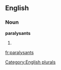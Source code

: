 ==English==

===Noun===
'''paralysants'''

# {{plural of|[[paralysant]]}}

[[Category:English plurals]]

[[fr:paralysants]]